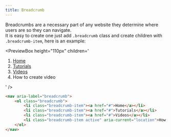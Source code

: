 ```yaml
---
title: Breadcrumb
---
```



Breadcrumbs are a necessary part of any website they determine where users are so they can navigate.  
It is easy to create one just add `.breadcrumb` class and create children with `.breadcrumb-item`, here is an example:

<PreviewBox
	height="110px"
	children='
<!DOCTYPE html>
<html lang="en">
	<head>
		<meta charset="UTF-8" />
		<meta http-equiv="X-UA-Compatible" content="IE=edge" />
		<meta name="viewport" content="width=device-width, initial-scale=1.0" />
		<link rel="stylesheet" href="https://raw.githack.com/amir2mi/FlatifyCSS/master/dist/css/flatify-min.css" />
		<title>Breadcrumb</title>
	</head>
	<body class="flex-center">
        <nav aria-label="It is a breadcrumb">
			<ol class="breadcrumb">
				<li class="breadcrumb-item"><a href="#">Home</a></li>
				<li class="breadcrumb-item"><a href="#">Tutorials</a></li>
				<li class="breadcrumb-item"><a href="#">Videos</a></li>
				<li class="breadcrumb-item active" aria-current="location">How to create video</li>
			</ol>
		</nav>
	</body>
</html>
'
/>

```html title="index.html"
<nav aria-label="breadcrumb">
	<ol class="breadcrumb">
		<li class="breadcrumb-item"><a href="#">Home</a></li>
		<li class="breadcrumb-item"><a href="#">Tutorials</a></li>
		<li class="breadcrumb-item"><a href="#">Videos</a></li>
		<li class="breadcrumb-item active" aria-current="location">How to create video</li>
	</ol>
</nav>
```
